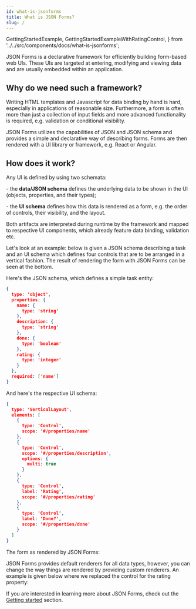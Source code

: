 ```yaml
---
id: what-is-jsonforms
title: What is JSON Forms?
slug: /
---
```


  GettingStartedExample,
  GettingStartedExampleWithRatingControl,
} from '../../src/components/docs/what-is-jsonforms';

JSON Forms is a declarative framework for efficiently building form-based web UIs.
These UIs are targeted at entering, modifying and viewing data and are usually embedded within an application.

## Why do we need such a framework?

Writing HTML templates and Javascript for data binding by hand is hard, especially in applications
of reasonable size.
Furthermore, a form is often more than just a collection of input fields and more
advanced functionality is required, e.g. validation or conditional visibility.

JSON Forms utilizes the capabilities of JSON and JSON schema and
provides a simple and declarative way of describing forms.
Forms are then rendered with a UI library or framework, e.g. React or Angular.

## How does it work?

Any UI is defined by using two schemata:

\- the **data/JSON schema** defines the underlying data to be shown in the UI
(objects, properties, and their types);

\- the **UI schema** defines how this data is rendered as a form, e.g. the
order of controls, their visibility, and the layout.

Both artifacts are interpreted during runtime by the framework and mapped to respective UI components,
which already feature data binding, validation etc.

Let's look at an example: below is given a JSON schema describing a task and an
UI schema which defines four controls that are to be arranged in a vertical fashion.
The result of rendering the form with JSON Forms can be seen at the bottom.

Here's the JSON schema, which defines a simple task entity:

```json
{
  type: 'object',
  properties: {
    name: {
      type: 'string'
    },
    description: {
      type: 'string'
    },
    done: {
      type: 'boolean'
    },
    rating: {
      type: 'integer'
    }
  },
  required: ['name']
}
```

And here's the respective UI schema:

```json
{
  type: 'VerticalLayout',
  elements: [
    {
      type: 'Control',
      scope: '#/properties/name'
    },
    {
      type: 'Control',
      scope: '#/properties/description',
      options: {
        multi: true
      }
    },
    {
      type: 'Control',
      label: 'Rating',
      scope: '#/properties/rating'
    },
    {
      type: 'Control',
      label: 'Done?',
      scope: '#/properties/done'
    }
  ]
}
```

The form as rendered by JSON Forms:

<GettingStartedExample />

JSON Forms provides default renderers for all data types, however, you can change the way things are rendered by
providing custom renderers. An example is given below where we replaced the control for the rating property:

<GettingStartedExampleWithRatingControl />

If you are interested in learning more about JSON Forms, check out
the [Getting started](/docs/getting-started) section.
